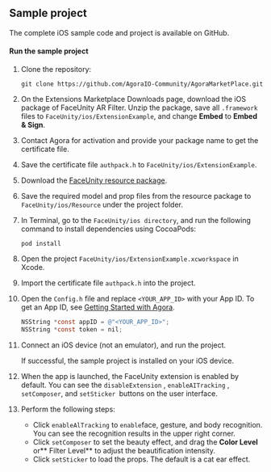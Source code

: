 <PlatformWrapper platform="ios">

## Sample project

The complete <Link to="{{Global.AGORA_MARKETPLACE_BASE_URL}}/FaceUnity/ios/ExtensionExample/ViewController.m"><Vg k="RTEE_FU"/> iOS sample code and project</Link> is available on GitHub.

#### Run the sample project

1. Clone the repository:
    ```shell
	git clone https://github.com/AgoraIO-Community/AgoraMarketPlace.git
    ```
1. On the <Link to="{{Global.AGORA_CONSOLE_URL}}/marketplace/list/all">Extensions Marketplace Downloads</Link> page, download the iOS package of FaceUnity AR Filter. Unzip the package, save all `.framework` files to `FaceUnity/ios/ExtensionExample`, and change **Embed** to **Embed & Sign**.
1. Contact Agora for activation and provide your package name to get the certificate file.
1. Save the certificate file `authpack.h` to `FaceUnity/ios/ExtensionExample`.
1. Download the [FaceUnity resource package](https://download.agora.io/marketplace/release/FaceUnity_v8.4.1_Resources.zip).
1. Save the required model and prop files from the resource package to `FaceUnity/ios/Resource` under the project folder.
1. In Terminal, go to the `FaceUnity/ios directory`, and run the following command to install dependencies using CocoaPods:
    ```
  	pod install
    ```
1. Open the project `FaceUnity/ios/ExtensionExample.xcworkspace` in Xcode.
1. Import the certificate file `authpack.h` into the project.
1. Open the `Config.h` file and replace `<YOUR_APP_ID>` with your App ID. To get an App ID, see [Getting Started with Agora](../../reference/manage-agora-account#get-the-app-id).

   ```objective-c
   NSString *const appID = @"<YOUR_APP_ID>";
   NSString *const token = nil;
   ```
1. Connect an iOS device (not an emulator), and run the project.

    If successful, the sample project is installed on your iOS device.

1. When the app is launched, the FaceUnity extension is enabled by default. You can see the `disableExtension` , `enableAITracking` , `setComposer`, and `setSticker `buttons on the user interface.
1. Perform the following steps:
   - Click `enableAlTracking` to ` enable `face, gesture, and body recognition. You can see the recognition results in the upper right corner.
   - Click `setComposer` to set the beauty effect, and drag the **Color Level** or** Filter Level** to adjust the beautification intensity.
   - Click `setSticker` to load the props. The default is a cat ear effect.

</PlatformWrapper>
